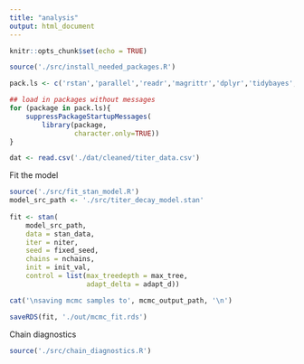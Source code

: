 ```yaml
---
title: "analysis"
output: html_document
---
```


```r
knitr::opts_chunk$set(echo = TRUE)
```


```r
source('./src/install_needed_packages.R')

pack.ls <- c('rstan','parallel','readr','magrittr','dplyr','tidybayes','ggplot2', 'modelr','tidyr','forcats','cowplot','bayesplot','huxtable','officer','flextable')

## load in packages without messages
for (package in pack.ls){
    suppressPackageStartupMessages(
        library(package,
                character.only=TRUE))
}
```

```r
dat <- read.csv('./dat/cleaned/titer_data.csv')
```

Fit the model
```r

source('./src/fit_stan_model.R')
model_src_path <- './src/titer_decay_model.stan'
  
fit <- stan(
    model_src_path,
    data = stan_data,
    iter = niter,
    seed = fixed_seed,
    chains = nchains,
    init = init_val,
    control = list(max_treedepth = max_tree,
                   adapt_delta = adapt_d))

cat('\nsaving mcmc samples to', mcmc_output_path, '\n')

saveRDS(fit, './out/mcmc_fit.rds')

```

Chain diagnostics

```r

source('./src/chain_diagnostics.R')

```



